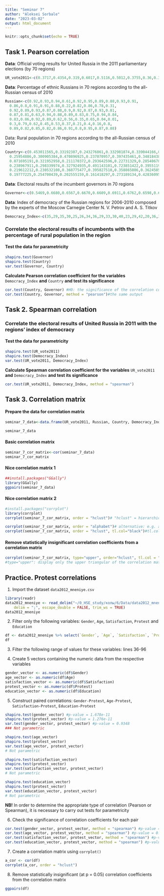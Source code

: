 ```yaml
---
title: "Seminar 7"
author: "Aleksei Sorbale"
date: "2023-03-02"
output: html_document
---
```


```r
knitr::opts_chunk$set(echo = TRUE)
```

## Task 1. Pearson correlation

**Data**: Official voting results for United Russia in the 2011 parliamentary elections (by 70 regions)

```r

UR_vote2011<-c(0.3717,0.4354,0.319,0.6017,0.5116,0.5012,0.3755,0.36,0.334,0.5069,0.4744,0.3593,0.4811,0.4012,0.3493,0.8191,0.3707,0.4042,0.4525,0.8984,0.6424,0.349,0.3074,0.5706,0.367,0.4441,0.4572,0.3303,0.4009,0.4104,0.3274,0.3385,0.3604,0.4511,0.3458,0.3384,0.4039,0.3538,0.3899,0.563,0.3628,0.3299,0.3665,0.509,0.61,0.5333,0.7122,0.4902,0.916,0.9096,0.661,0.3226,0.5881,0.5224,0.9162,0.4916,0.679,0.7854,0.8529,0.4013, 0.3979,0.3937,0.6489,0.4191,0.3355,0.3623,0.4911,0.6666,0.3844,0.3751)
```

**Data**: Percentage of ethnic Russians in 70 regions according to the all-Russian census of 2010

```r

Russian<-c(0.92,0.93,0.94,0.61,0.92,0.95,0.89,0.88,0.93,0.91,
  0.86,0.8,0.91,0.91,0.88,0.22,0.82,0.86,0.78,0.31,
  0.92,0.89,0.93,0.87,0.88,0.9,0.92,0.87,0.93,0.81,
  0.87,0.81,0.63,0.94,0.88,0.89,0.83,0.75,0.94,0.84,
  0.83,0.86,0.92,0.89,0.62,0.56,0.35,0.65,0.04,0.01,
  0.3,0.79,0.62,0.45,0.53,0.37,0.21,0.4,0.16,0.8,
  0.89,0.82,0.85,0.82,0.86,0.91,0.8,0.95,0.87,0.88)
```

Data: Rural population in 70 regions according to the all-Russian census of 2010

```r

Country<-c(0.453011565,0.33192387,0.243276861,0.332981874,0.339044166,0.30885992,0.223747015,0.240153385,0.293228624,0.363456482,0,0,0.32384259,0.190567333,0.204391559,0.455245081,0.224122573,0.236688,0.226432024,0.565861478,0.146295422,
  0.25954886,0.300905384,0.470896925,0.237070957,0.397435461,0.348184381,0.343251199,0.363268238,0.045765497,0.198926868,
  0.071695191,0.321952958,0.211170372,0.293642596,0.22731329,0.28540678,0.402905062,0.345048829,0.329020781,0.250146854,
  0.238967911,0.298339974,0.327924935,0.491143101,0.723851422,0.395511913,0.416029078,0.547845562,0.617442653,0.559083325,
  0.219612212,0.230532108,0.368775477,0.395827518,0.358865886,0.36245056,0.246356782,0.469353424,0.327225805,0.290928799,
  0.19777225,0.254700439,0.202555159,0.161418297,0.273189134,0.428360959,0.413170768,0.252688061,0.297621525)
```

**Data**: Electoral results of the incumbent governors in 70 regions

```r

Governor<-c(0.5469,0.6680,0.6567,0.6670,0.6609,0.6911,0.6762,0.6598,0.6067,0.6365,0.9299,0.7070,0.6761,0.8094,0.7956,0.5447,0.7758,0.7633,0.7735,0.4341,0.8537,0.7404,0.6990,0.5291,0.7629,0.6025,0.6518, 0.6567,0.6367,0.9542,0.8010,0.9283,0.6780,0.7888,0.7063,0.7726,0.7145,0.5970,0.6549,0.6709,0.7498,0.7610,0.7016,0.6720,0.5088,0.6761,0.5044,0.5839,0.5521,0.3825,0.4409,0.7803,0.7694,0.6312,0.6041,0.6411, 0.6375,0.7536,0.5306,0.6727,0.7090,0.8022,0.7452,0.7974,0.8385,0.5268,0.5716,0.5868,0.7473,0.7023)
```

**Data**: Index of democracy of the Russian regions for 2006-2010 composed by the experts of the Moscow Carnegie Center N. V. Petrov and A. S. Titkov

```r

Democracy_Index<-c(35,29,35,30,25,26,34,36,29,33,30,40,23,29,42,20,36,36,32,27,24,31,27,30,40,24,22,36,29,29,30,35,29,37,32,39,28,32,28,27,42,32,35,26,25,31,23,31,28,19,23,39,34,25,19,27,22,27,23,26,30,37,30,36,42,26,31,28,34,37)
```

### Correlate the electoral results of incumbents with the percentage of rural population in the region

#### Test the data for parametricity

```r
shapiro.test(Governor) 
shapiro.test(Country) 
var.test(Governor, Country)
```

**Calculate Pearson correlation coefficient for the variables** `Democracy_Index` **and** `Country` **and test its significance**

```r

cor.test(Country, Governor) #H0: the significance of the correlation coefficient equals 0 (= no correlation)
cor.test(Country, Governor, method = "pearson")#the same output
```

## Task 2. Spearman correlation

### Correlate the electoral results of United Russia in 2011 with the regions' index of democracy

#### Test the data for parametricity

```r

shapiro.test(UR_vote2011) 
shapiro.test(Democracy_Index) 
var.test(UR_vote2011, Democracy_Index)
```

**Calculate Spearman correlation coefficient for the variables** `UR_vote2011` **and** `Democracy_Index` **and test its significance**

```r

cor.test(UR_vote2011, Democracy_Index, method = "spearman")
```

## **Task 3. Correlation matrix**

#### **Prepare the data for correlation matrix**

```r

seminar_7_data<-data.frame(UR_vote2011, Russian, Country, Democracy_Index, Governor)

seminar_7_data
```

#### **Basic correlation matrix**

```r

seminar_7_cor_matrix<-cor(seminar_7_data)
seminar_7_cor_matrix
```

#### **Nice correlation matrix 1**

```r
##install.packages("GGally")
library(GGally)
ggpairs(seminar_7_data)
```

#### **Nice correlation matrix 2**

```r
#install.packages("corrplot")
library(corrplot)
corrplot(seminar_7_cor_matrix, order = "hclust")# "hclust" = hierarchical clustering order 

corrplot(seminar_7_cor_matrix, order = "alphabet")# alternative: e.g. alphabet
corrplot(seminar_7_cor_matrix, order = "hclust", tl.col="black")#tl.col = change the text label color
```

#### **Remove statistically insignificant correlation coefficients from a correlation matrix**

```r

corrplot(seminar_7_cor_matrix, type="upper", order="hclust", tl.col = "black", p.mat = seminar_7_cor_matrix, sig.level = 0.05, insig = "blank")
#type="upper": display only the upper triangular of the correlation matrix, insig = "blank": insignificant correlations at the given level of significance will be removed
```

## **Practice. Protest correlations**

1.  Import the dataset `data2012_mneniye.csv`

```r
library(readr)
data2012_mneniye <- read_delim("~/0_HSE_study/колы/6/Data/data2012_mneniye.csv", 
    delim = ";", escape_double = FALSE, trim_ws = TRUE)
data2012_mneniye
```
2.  Filter only the following variables: `Gender`, `Age`, `Satisfaction`, `Protest` and `Education`

```r
df <- data2012_mneniye %>% select(`Gender`, `Age`, `Satisfaction`, `Protest`, `Education`) %>% slice(36:96)
df
```
3.  Filter the following range of values for these variables: lines 36-96


4.  Create 5 vectors containing the numeric data from the respective variables

```r
gender_vector <- as.numeric(df$Gender)
age_vector <- as.numeric(df$Age)
satisfaction_vector <- as.numeric(df$Satisfaction)
protest_vector <- as.numeric(df$Protest)
education_vector <- as.numeric(df$Education)
```


5.  Construct paired correlations: `Gender-Protest`, `Age-Protest`, `Satisfaction-Protest`, `Education-Protest`

```r
shapiro.test(gender_vector) #p-value = 1.678e-11
shapiro.test(protest_vector) #p-value = 1.276e-11
var.test(gender_vector, protest_vector) #p-value = 0.9348
### Not parametric
```
```r
shapiro.test(age_vector) 
shapiro.test(protest_vector) 
var.test(age_vector, protest_vector)
# Not parametric
```
```r
shapiro.test(satisfaction_vector) 
shapiro.test(protest_vector) 
var.test(satisfaction_vector, protest_vector)
# Not parametric
```
```r
shapiro.test(education_vector) 
shapiro.test(protest_vector) 
var.test(education_vector, protest_vector)
# Not parametric
```


**NB!** In order to determine the appropriate type of correlation (Pearson or Spearman), it is necessary to carry out tests for parametricity

6.  Check the significance of correlation coefficients for each pair

```r
cor.test(gender_vector, protest_vector, method = "spearman") #p-value = 0.8147
cor.test(age_vector, protest_vector, method = "spearman") #p-value = 0.08457
cor.test(satisfaction_vector, protest_vector, method = "spearman") #p-value = 0.8413
cor.test(education_vector, protest_vector, method = "spearman") #p-value = 0.3542
```

7.  Create a correlation matrix using `corrplot()`

```r
a_cor <- cor(df)
corrplot(a_cor, order = "hclust")
```

8.  Remove statistically insignificant (at p = 0.05) correlation coefficients from the correlation matrix

```r
ggpairs(df)
```

